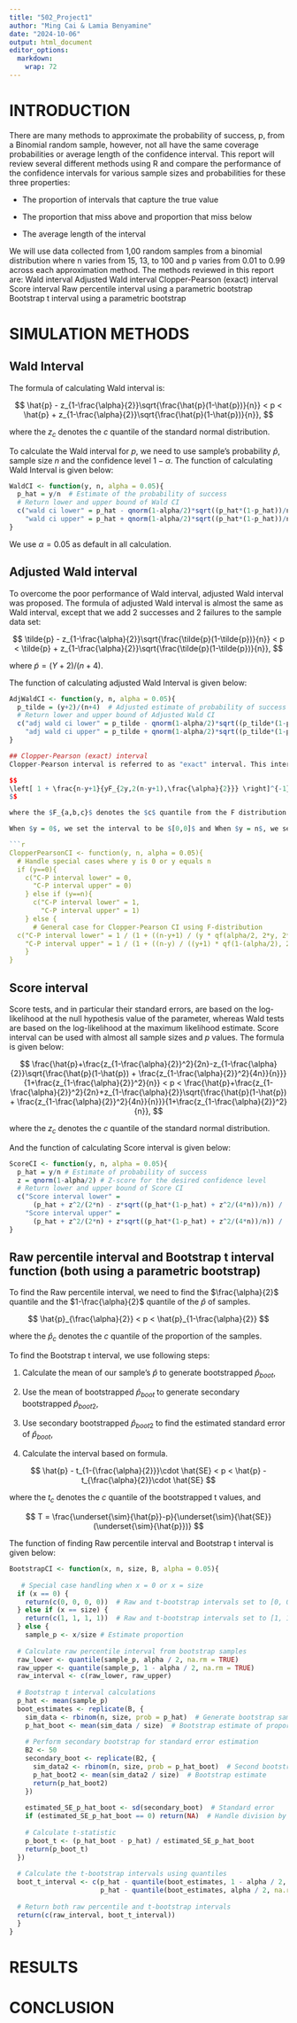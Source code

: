 ```yaml
---
title: "502_Project1"
author: "Ming Cai & Lamia Benyamine"
date: "2024-10-06"
output: html_document
editor_options: 
  markdown: 
    wrap: 72
---
```


# INTRODUCTION

There are many methods to approximate the probability of success, p,
from a Binomial random sample, however, not all have the same coverage
probabilities or average length of the confidence interval. This report
will review several different methods using R and compare the
performance of the confidence intervals for various sample sizes and
probabilities for these three properties:

-   The proportion of intervals that capture the true value

-   The proportion that miss above and proportion that miss below

-   The average length of the interval

We will use data collected from 1,00 random samples from a binomial
distribution where n varies from 15, 13, to 100 and p varies from 0.01
to 0.99 across each approximation method. The methods reviewed in this
report are: Wald interval Adjusted Wald interval Clopper-Pearson (exact)
interval Score interval Raw percentile interval using a parametric
bootstrap Bootstrap t interval using a parametric bootstrap

# SIMULATION METHODS

## Wald Interval
The formula of calculating Wald interval is:

$$
\hat{p} - z_{1-\frac{\alpha}{2}}\sqrt{\frac{\hat{p}(1-\hat{p})}{n}} < p < \hat{p} + z_{1-\frac{\alpha}{2}}\sqrt{\frac{\hat{p}(1-\hat{p})}{n}},
$$

where the $z_c$ denotes the $c$ quantile of the standard normal distribution. 

To calculate the Wald interval for $p$, we need to use sample's probability $\hat{p}$, sample size $n$ and the confidence level $1-\alpha$. The function of calculating Wald Interval is given below:

```r
WaldCI <- function(y, n, alpha = 0.05){
  p_hat = y/n  # Estimate of the probability of success
  # Return lower and upper bound of Wald CI
  c("wald ci lower" = p_hat - qnorm(1-alpha/2)*sqrt((p_hat*(1-p_hat))/n),
    "wald ci upper" = p_hat + qnorm(1-alpha/2)*sqrt((p_hat*(1-p_hat))/n))
}
```
We use $\alpha = 0.05$ as default in all calculation.

## Adjusted Wald interval
To overcome the poor performance of Wald interval, adjusted Wald interval was proposed. The formula of adjusted Wald interval is almost the same as Wald interval, except that we add 2 successes and 2 failures to the sample data set:

$$
\tilde{p} - z_{1-\frac{\alpha}{2}}\sqrt{\frac{\tilde{p}(1-\tilde{p})}{n}} < p < \tilde{p} + z_{1-\frac{\alpha}{2}}\sqrt{\frac{\tilde{p}(1-\tilde{p})}{n}},
$$

where $\tilde{p} = (Y+2)/(n+4)$.

The function of calculating adjusted Wald Interval is given below:

```r
AdjWaldCI <- function(y, n, alpha = 0.05){
  p_tilde = (y+2)/(n+4)  # Adjusted estimate of probability of success
  # Return lower and upper bound of Adjusted Wald CI
  c("adj wald ci lower" = p_tilde - qnorm(1-alpha/2)*sqrt((p_tilde*(1-p_tilde))/n),
    "adj wald ci upper" = p_tilde + qnorm(1-alpha/2)*sqrt((p_tilde*(1-p_tilde))/n))
}

## Clopper-Pearson (exact) interval
Clopper-Pearson interval is referred to as "exact" interval. This interval is guaranteed to have coverage probability of at least $1 - \alpha$ for every value of $p$. When $y = 1,2, \cdots , n - 1$, the confidence interval is:

$$
\left[ 1 + \frac{n-y+1}{yF_{2y,2(n-y+1),\frac{\alpha}{2}}} \right]^{-1} < p < \left[ 1 + \frac{n-y}{(y+1)F_{2(y+1),2(n-y),1-\frac{\alpha}{2}}} \right]^{-1},
$$

where the $F_{a,b,c}$ denotes the $c$ quantile from the F distribution with degrees of freedom $a$ and $b$. 

When $y = 0$, we set the interval to be $[0,0]$ and When $y = n$, we set the interval to be $[1,1]$. The function of calculating Clopper-Pearson interval is given below:

```r
ClopperPearsonCI <- function(y, n, alpha = 0.05){
  # Handle special cases where y is 0 or y equals n
  if (y==0){
    c("C-P interval lower" = 0, 
      "C-P interval upper" = 0)
    } else if (y==n){
      c("C-P interval lower" = 1, 
        "C-P interval upper" = 1)
    } else {
      # General case for Clopper-Pearson CI using F-distribution
  c("C-P interval lower" = 1 / (1 + ((n-y+1) / (y * qf(alpha/2, 2*y, 2*(n-y+1))))), 
    "C-P interval upper" = 1 / (1 + ((n-y) / ((y+1) * qf(1-(alpha/2), 2*(y+1), 2*(n-y))))))
    }
}
```
## Score interval

Score tests, and in particular their standard errors, are based on the
log-likelihood at the null hypothesis value of the parameter, whereas
Wald tests are based on the log-likelihood at the maximum likelihood
estimate. Score interval can be used with almost all sample sizes and $p$ values. The formula is given below:

$$
\frac{\hat{p}+\frac{z_{1-\frac{\alpha}{2}}^2}{2n}-z_{1-\frac{\alpha}{2}}\sqrt{\frac{\hat{p}(1-\hat{p}) + \frac{z_{1-\frac{\alpha}{2}}^2}{4n}}{n}}}{1+\frac{z_{1-\frac{\alpha}{2}}^2}{n}} < p < \frac{\hat{p}+\frac{z_{1-\frac{\alpha}{2}}^2}{2n}+z_{1-\frac{\alpha}{2}}\sqrt{\frac{\hat{p}(1-\hat{p}) + \frac{z_{1-\frac{\alpha}{2}}^2}{4n}}{n}}}{1+\frac{z_{1-\frac{\alpha}{2}}^2}{n}},
$$

where the $z_c$ denotes the $c$ quantile of the standard normal distribution.

And the function of calculating Score interval is given below:

```r
ScoreCI <- function(y, n, alpha = 0.05){
  p_hat = y/n # Estimate of probability of success
  z = qnorm(1-alpha/2) # Z-score for the desired confidence level
  # Return lower and upper bound of Score CI
  c("Score interval lower" = 
      (p_hat + z^2/(2*n) - z*sqrt((p_hat*(1-p_hat) + z^2/(4*n))/n)) / (1 + z^2/n),
    "Score interval upper" = 
      (p_hat + z^2/(2*n) + z*sqrt((p_hat*(1-p_hat) + z^2/(4*n))/n)) / (1 + z^2/n))
}
```

## Raw percentile interval and Bootstrap t interval function (both using a parametric bootstrap)

To find the Raw percentile interval, we need to find the $\frac{\alpha}{2}$ quantile and the $1-\frac{\alpha}{2}$ quantile of the $\hat{p}$ of samples.

$$
\hat{p}_{\frac{\alpha}{2}} < p < \hat{p}_{1-\frac{\alpha}{2}} 
$$

where the $\hat{p}_{c}$ denotes the $c$ quantile of the proportion of the samples.

To find the Bootstrap t interval, we use following steps:

1. Calculate the mean of our sample's $\hat{p}$ to generate bootstrapped $\hat{p}_{boot}$, 

2. Use the mean of bootstrapped $\hat{p}_{boot}$ to generate secondary bootstrapped $\hat{p}_{boot2}$,

3. Use secondary bootstrapped $\hat{p}_{boot2}$ to find the estimated standard error of $\hat{p}_{boot}$,

4. Calculate the interval based on formula.

$$
\hat{p} - t_{1-{\frac{\alpha}{2}}}\cdot \hat{SE} < p < \hat{p} - t_{\frac{\alpha}{2}}\cdot \hat{SE}
$$

where the $t_{c}$ denotes the $c$ quantile of the bootstrapped t values, and

$$
T = \frac{\underset{\sim}{\hat{p}}-p}{\underset{\sim}{\hat{SE}}(\underset{\sim}{\hat{p}})}
$$

The function of finding Raw percentile interval and Bootstrap t interval is given below:

```r
BootstrapCI <- function(x, n, size, B, alpha = 0.05){
 
   # Special case handling when x = 0 or x = size
  if (x == 0) {
    return(c(0, 0, 0, 0))  # Raw and t-bootstrap intervals set to [0, 0]
  } else if (x == size) {
    return(c(1, 1, 1, 1))  # Raw and t-bootstrap intervals set to [1, 1]
  } else {
    sample_p <- x/size # Estimate proportion
    
  # Calculate raw percentile interval from bootstrap samples
  raw_lower <- quantile(sample_p, alpha / 2, na.rm = TRUE)
  raw_upper <- quantile(sample_p, 1 - alpha / 2, na.rm = TRUE)
  raw_interval <- c(raw_lower, raw_upper)
  
  # Bootstrap t interval calculations
  p_hat <- mean(sample_p)
  boot_estimates <- replicate(B, {
    sim_data <- rbinom(n, size, prob = p_hat)  # Generate bootstrap sample
    p_hat_boot <- mean(sim_data / size)  # Bootstrap estimate of proportion
    
    # Perform secondary bootstrap for standard error estimation
    B2 <- 50
    secondary_boot <- replicate(B2, {
      sim_data2 <- rbinom(n, size, prob = p_hat_boot)  # Second bootstrap sample
      p_hat_boot2 <- mean(sim_data2 / size)  # Bootstrap estimate
      return(p_hat_boot2)
    })
    
    estimated_SE_p_hat_boot <- sd(secondary_boot)  # Standard error
    if (estimated_SE_p_hat_boot == 0) return(NA)  # Handle division by zero
    
    # Calculate t-statistic
    p_boot_t <- (p_hat_boot - p_hat) / estimated_SE_p_hat_boot
    return(p_boot_t)
  })
  
  # Calculate the t-bootstrap intervals using quantiles
  boot_t_interval <- c(p_hat - quantile(boot_estimates, 1 - alpha / 2, na.rm = TRUE) * sd(boot_estimates),
                       p_hat - quantile(boot_estimates, alpha / 2, na.rm = TRUE) * sd(boot_estimates))
  
  # Return both raw percentile and t-bootstrap intervals
  return(c(raw_interval, boot_t_interval))
  }
}
```

# RESULTS

# CONCLUSION
